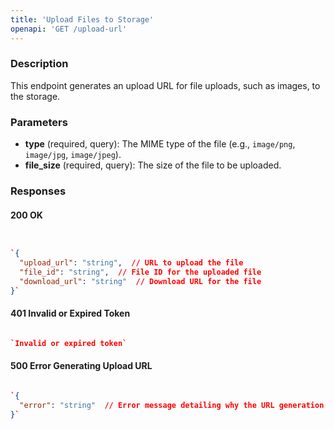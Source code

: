 ```yaml
---
title: 'Upload Files to Storage'
openapi: 'GET /upload-url'
---
```


### Description

This endpoint generates an upload URL for file uploads, such as images, to the storage.

### Parameters

-   **type** (required, query): The MIME type of the file (e.g., `image/png`, `image/jpg`, `image/jpeg`).
-   **file_size** (required, query): The size of the file to be uploaded.

### Responses

#### 200 OK

```json


`{
  "upload_url": "string",  // URL to upload the file
  "file_id": "string",  // File ID for the uploaded file
  "download_url": "string"  // Download URL for the file
}`
```
#### 401 Invalid or Expired Token



```json

`Invalid or expired token`
```

#### 500 Error Generating Upload URL



```json

`{
  "error": "string"  // Error message detailing why the URL generation failed
}`
```
